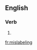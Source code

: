 ==English==

===Verb===
{{head|en|present participle}}

# {{present participle of|mislabel|lang=en}}

[[fr:mislabeling]]